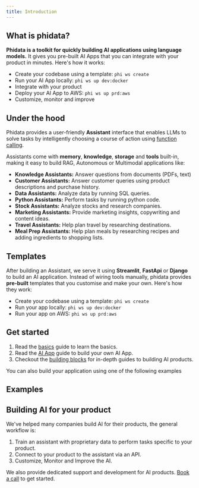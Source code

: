 ```yaml
---
title: Introduction
---
```


## What is phidata?

**Phidata is a toolkit for quickly building AI applications using language models.** It gives you pre-built AI Apps that you can integrate with your product in minutes. Here's how it works:

- Create your codebase using a template: `phi ws create`
- Run your AI App locally: `phi ws up dev:docker`
- Integrate with your product
- Deploy your AI App to AWS: `phi ws up prd:aws`
- Customize, monitor and improve

## Under the hood

Phidata provides a user-friendly **Assistant** interface that enables LLMs to solve tasks by intelligently choosing a course of action using [function calling](https://platform.openai.com/docs/guides/function-calling).

Assistants come with **memory**, **knowledge**, **storage** and **tools** built-in, making it easy to build RAG, Autonomous or Multimodal applications like:

- **Knowledge Assistants:** Answer questions from documents (PDFs, text)
- **Customer Assistants:** Answer customer queries using product descriptions and purchase history.
- **Data Assistants:** Analyze data by running SQL queries.
- **Python Assistants:** Perform tasks by running python code.
- **Stock Assistants:** Analyze stocks and research companies.
- **Marketing Assistants:** Provide marketing insights, copywriting and content ideas.
- **Travel Assistants:** Help plan travel by researching destinations.
- **Meal Prep Assistants:** Help plan meals by researching recipes and adding ingredients to shopping lists.

## Templates

After building an Assistant, we serve it using **Streamlit**, **FastApi** or **Django** to build an AI application. Instead of wiring tools manually, phidata provides **pre-built** templates that you customise and make your own. Here's how they work:

- Create your codebase using a template: `phi ws create`
- Run your app locally: `phi ws up dev:docker`
- Run your app on AWS: `phi ws up prd:aws`

## Get started

1. Read the [basics](/basics) guide to learn the basics.
2. Read the [AI App](/ai-app/run-local) guide to build your own AI App.
3. Checkout the [building blocks](/blocks/overview) for in-depth guides to building AI products.

You can also build your application using one of the following examples

## Examples

<Snippet file="examples.mdx" />

## Building AI for your product

We've helped many companies build AI for their products, the general workflow is:

1. Train an assistant with proprietary data to perform tasks specific to your product.
2. Connect to your product to the assistant via an API.
3. Customize, Monitor and Improve the AI.

We also provide dedicated support and development for AI products. [Book a call](https://cal.com/phidata/intro) to get started.
